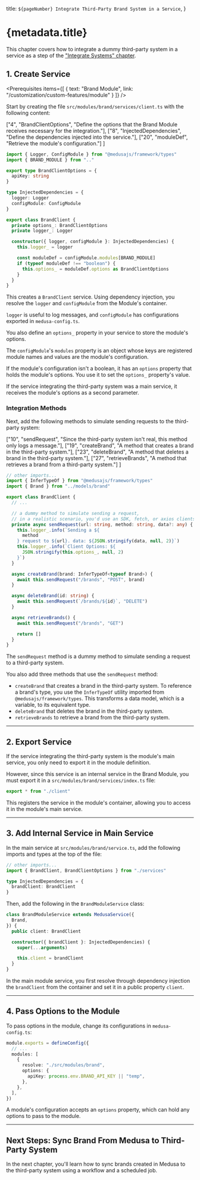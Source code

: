 
  title: `${pageNumber} Integrate Third-Party Brand System in a Service`,
}

# {metadata.title}

<Note title="Example Chapter">

This chapter covers how to integrate a dummy third-party system in a service as a step of the ["Integrate Systems" chapter](../page.mdx).

</Note>

## 1. Create Service

<Prerequisites
  items={[
    {
      text: "Brand Module",
      link: "/customization/custom-features/module"
    }
  ]}
/>

Start by creating the file `src/modules/brand/services/client.ts` with the following content:

  ["4", "BrandClientOptions", "Define the options that the Brand Module receives necessary for the integration."],
  ["8", "InjectedDependencies", "Define the dependencies injected into the service."],
  ["20", "moduleDef", "Retrieve the module's configuration."]
]

```ts title="src/modules/brand/services/client.ts" highlights={serviceHighlights}
import { Logger, ConfigModule } from "@medusajs/framework/types"
import { BRAND_MODULE } from ".."

export type BrandClientOptions = {
  apiKey: string
}

type InjectedDependencies = {
  logger: Logger
  configModule: ConfigModule
}

export class BrandClient {
  private options_: BrandClientOptions
  private logger_: Logger

  constructor({ logger, configModule }: InjectedDependencies) {
    this.logger_ = logger

    const moduleDef = configModule.modules[BRAND_MODULE]
    if (typeof moduleDef !== "boolean") {
      this.options_ = moduleDef.options as BrandClientOptions
    }
  }
}
```

This creates a `BrandClient` service. Using dependency injection, you resolve the `logger` and `configModule` from the Module's container.

`logger` is useful to log messages, and `configModule` has configurations exported in `medusa-config.ts`.

You also define an `options_` property in your service to store the module's options.

The `configModule`'s `modules` property is an object whose keys are registered module names and values are the module's configuration.

If the module's configuration isn't a boolean, it has an `options` property that holds the module's options. You use it to set the `options_` property's value.

<Note title="Tip">

If the service integrating the third-party system was a main service, it receives the module's options as a second parameter.

</Note>

### Integration Methods

Next, add the following methods to simulate sending requests to the third-party system:

  ["10", "sendRequest", "Since the third-party system isn't real, this method only logs a message."],
  ["19", "createBrand", "A method that creates a brand in the third-party system."],
  ["23", "deleteBrand", "A method that deletes a brand in the third-party system."],
  ["27", "retrieveBrands", "A method that retrieves a brand from a third-party system."]
]

```ts title="src/modules/brand/services/client.ts" highlights={methodsHighlights}
// other imports...
import { InferTypeOf } from "@medusajs/framework/types"
import { Brand } from "../models/brand"

export class BrandClient {
  // ...

  // a dummy method to simulate sending a request,
  // in a realistic scenario, you'd use an SDK, fetch, or axios clients
  private async sendRequest(url: string, method: string, data?: any) {
    this.logger_.info(`Sending a ${
      method
    } request to ${url}. data: ${JSON.stringify(data, null, 2)}`)
    this.logger_.info(`Client Options: ${
      JSON.stringify(this.options_, null, 2)
    }`)
  }

  async createBrand(brand: InferTypeOf<typeof Brand>) {
    await this.sendRequest("/brands", "POST", brand)
  }

  async deleteBrand(id: string) {
    await this.sendRequest(`/brands/${id}`, "DELETE")
  }

  async retrieveBrands() {
    await this.sendRequest("/brands", "GET")

    return []
  }
}
```

The `sendRequest` method is a dummy method to simulate sending a request to a third-party system.

You also add three methods that use the `sendRequest` method:

- `createBrand` that creates a brand in the third-party system. To reference a brand's type, you use the `InferTypeOf` utility imported from `@medusajs/framework/types`. This transforms a data model, which is a variable, to its equivalent type.
- `deleteBrand` that deletes the brand in the third-party system.
- `retrieveBrands` to retrieve a brand from the third-party system.

---

## 2. Export Service

If the service integrating the third-party system is the module's main service, you only need to export it in the module definition.

However, since this service is an internal service in the Brand Module, you must export it in a `src/modules/brand/services/index.ts` file:

```ts title="src/modules/brand/services/index.ts"
export * from "./client"
```

This registers the service in the module's container, allowing you to access it in the module's main service.

---

## 3. Add Internal Service in Main Service

In the main service at `src/modules/brand/service.ts`, add the following imports and types at the top of the file:

```ts title="src/modules/brand/service.ts"
// other imports...
import { BrandClient, BrandClientOptions } from "./services"

type InjectedDependencies = {
  brandClient: BrandClient
}
```

Then, add the following in the `BrandModuleService` class:

```ts title="src/modules/brand/service.ts"
class BrandModuleService extends MedusaService({
  Brand,
}) {
  public client: BrandClient

  constructor({ brandClient }: InjectedDependencies) {
    super(...arguments)

    this.client = brandClient
  }
}
```

In the main module service, you first resolve through dependency injection the `brandClient` from the container and set it in a public property `client`.

---

## 4. Pass Options to the Module

To pass options in the module, change its configurations in `medusa-config.ts`:

```ts title="medusa-config.ts"
module.exports = defineConfig({
  // ...
  modules: [
    {
      resolve: "./src/modules/brand",
      options: {
        apiKey: process.env.BRAND_API_KEY || "temp",
      },
    },
  ], 
})
```

A module's configuration accepts an `options` property, which can hold any options to pass to the module.

---

## Next Steps: Sync Brand From Medusa to Third-Party System

In the next chapter, you'll learn how to sync brands created in Medusa to the third-party system using a workflow and a scheduled job.
